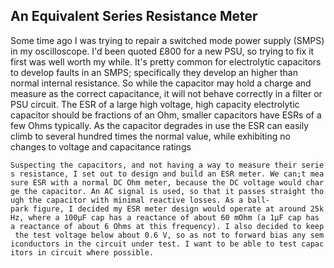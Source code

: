 
== An Equivalent Series Resistance Meter ==

Some time ago I was trying to repair a switched mode power supply (SMPS) in my oscilloscope. I'd been quoted £800 for a new PSU, so trying to fix it first was well worth my while.  It's pretty common for electrolytic capacitors to develop faults in an SMPS; specifically they develop an higher than normal internal resistance. So while the capacitor may hold a charge and measure as the correct capacitance, it will not behave correctly in a filter or PSU circuit.  The ESR of a large high voltage, high capacity electrolytic capacitor should be fractions of an Ohm, smaller capacitors have ESRs of a few Ohms typically. As the capacitor degrades in use the ESR can easily climb to several hundred times the normal value, while exhibiting no changes to voltage and capacitance ratings

 Suspecting the capacitors, and not having a way to measure their series resistance, I set out to design and build an ESR meter. We can;t measure ESR with a normal DC Ohm meter, because the DC voltage would charge the capacitor. An AC signal is used, so that it passes straight though the capacitor with minimal reactive losses. As a ball-park figure, I decided my ESR meter design would operate at around 25kHz, where a 100μF cap has a reactance of about 60 mOhm (a 1μF cap has a reactance of about 6 Ohms at this frequency). I also decided to keep the test voltage below about 0.6 V, so as not to forward bias any semiconductors in the circuit under test. I want to be able to test capacitors in circuit where possible.
